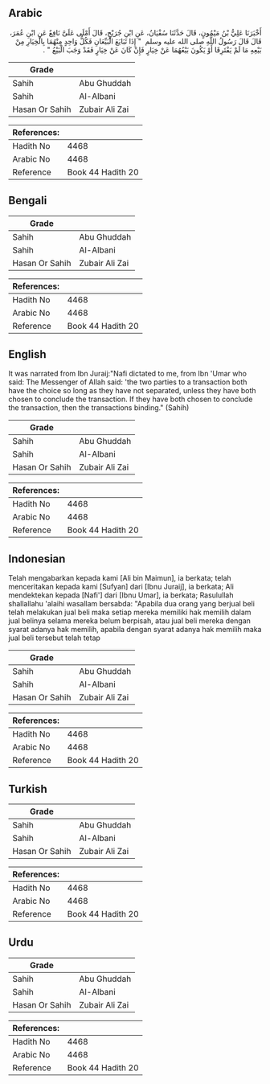 ## Arabic


<div dir="rtl" lang="ar" style={{fontSize:'larger',backgroundColor:'#f8f9fa',padding:20}}>
أَخْبَرَنَا عَلِيُّ بْنُ مَيْمُونٍ، قَالَ حَدَّثَنَا سُفْيَانُ، عَنِ ابْنِ جُرَيْجٍ، قَالَ أَمْلَى عَلَىَّ نَافِعٌ عَنِ ابْنِ عُمَرَ، قَالَ قَالَ رَسُولُ اللَّهِ صلى الله عليه وسلم ‏ "‏ إِذَا تَبَايَعَ الْبَيِّعَانِ فَكُلُّ وَاحِدٍ مِنْهُمَا بِالْخِيَارِ مِنْ بَيْعِهِ مَا لَمْ يَفْتَرِقَا أَوْ يَكُونَ بَيْعُهُمَا عَنْ خِيَارٍ فَإِنْ كَانَ عَنْ خِيَارٍ فَقَدْ وَجَبَ الْبَيْعُ ‏"‏ ‏.‏
</div>
<div style={{backgroundColor:'#f8f9fa',padding:20, marginBottom: 10}}><table> <thead> <tr> <th>Grade</th> <th></th> </tr> </thead> <tbody> <tr><td>Sahih</td><td>Abu Ghuddah</td></tr><tr><td>Sahih</td><td>Al-Albani</td></tr><tr><td>Hasan Or Sahih</td><td>Zubair Ali Zai</td></tr></tbody></table><table> <thead> <tr> <th>References:</th> <th></th> </tr> </thead> <tbody><tr><td>Hadith No</td><td>4468</td></tr><tr><td>Arabic No</td><td>4468</td></tr><tr><td>Reference</td><td>Book 44 Hadith 20</td></tr></tbody></table></div>

## Bengali


<div dir="ltr" lang="bn" style={{fontSize:'larger',backgroundColor:'#f8f9fa',padding:20}}>

</div>
<div style={{backgroundColor:'#f8f9fa',padding:20, marginBottom: 10}}><table> <thead> <tr> <th>Grade</th> <th></th> </tr> </thead> <tbody> <tr><td>Sahih</td><td>Abu Ghuddah</td></tr><tr><td>Sahih</td><td>Al-Albani</td></tr><tr><td>Hasan Or Sahih</td><td>Zubair Ali Zai</td></tr></tbody></table><table> <thead> <tr> <th>References:</th> <th></th> </tr> </thead> <tbody><tr><td>Hadith No</td><td>4468</td></tr><tr><td>Arabic No</td><td>4468</td></tr><tr><td>Reference</td><td>Book 44 Hadith 20</td></tr></tbody></table></div>

## English


<div dir="ltr" lang="en" style={{fontSize:'larger',backgroundColor:'#f8f9fa',padding:20}}>
It was narrated from Ibn Juraij:"Nafi dictated to me, from Ibn 'Umar who said: The Messenger of Allah said: 'the two parties to a transaction both have the choice so long as they have not separated, unless they have both chosen to conclude the transaction. If they have both chosen to conclude the transaction, then the transactions binding." (Sahih)
</div>
<div style={{backgroundColor:'#f8f9fa',padding:20, marginBottom: 10}}><table> <thead> <tr> <th>Grade</th> <th></th> </tr> </thead> <tbody> <tr><td>Sahih</td><td>Abu Ghuddah</td></tr><tr><td>Sahih</td><td>Al-Albani</td></tr><tr><td>Hasan Or Sahih</td><td>Zubair Ali Zai</td></tr></tbody></table><table> <thead> <tr> <th>References:</th> <th></th> </tr> </thead> <tbody><tr><td>Hadith No</td><td>4468</td></tr><tr><td>Arabic No</td><td>4468</td></tr><tr><td>Reference</td><td>Book 44 Hadith 20</td></tr></tbody></table></div>

## Indonesian


<div dir="ltr" lang="id" style={{fontSize:'larger',backgroundColor:'#f8f9fa',padding:20}}>
Telah mengabarkan kepada kami [Ali bin Maimun], ia berkata; telah menceritakan kepada kami [Sufyan] dari [Ibnu Juraij], ia berkata; Ali mendektekan kepada [Nafi'] dari [Ibnu Umar], ia berkata; Rasulullah shallallahu 'alaihi wasallam bersabda: "Apabila dua orang yang berjual beli telah melakukan jual beli maka setiap mereka memiliki hak memilih dalam jual belinya selama mereka belum berpisah, atau jual beli mereka dengan syarat adanya hak memilih, apabila dengan syarat adanya hak memilih maka jual beli tersebut telah tetap
</div>
<div style={{backgroundColor:'#f8f9fa',padding:20, marginBottom: 10}}><table> <thead> <tr> <th>Grade</th> <th></th> </tr> </thead> <tbody> <tr><td>Sahih</td><td>Abu Ghuddah</td></tr><tr><td>Sahih</td><td>Al-Albani</td></tr><tr><td>Hasan Or Sahih</td><td>Zubair Ali Zai</td></tr></tbody></table><table> <thead> <tr> <th>References:</th> <th></th> </tr> </thead> <tbody><tr><td>Hadith No</td><td>4468</td></tr><tr><td>Arabic No</td><td>4468</td></tr><tr><td>Reference</td><td>Book 44 Hadith 20</td></tr></tbody></table></div>

## Turkish


<div dir="ltr" lang="tr" style={{fontSize:'larger',backgroundColor:'#f8f9fa',padding:20}}>

</div>
<div style={{backgroundColor:'#f8f9fa',padding:20, marginBottom: 10}}><table> <thead> <tr> <th>Grade</th> <th></th> </tr> </thead> <tbody> <tr><td>Sahih</td><td>Abu Ghuddah</td></tr><tr><td>Sahih</td><td>Al-Albani</td></tr><tr><td>Hasan Or Sahih</td><td>Zubair Ali Zai</td></tr></tbody></table><table> <thead> <tr> <th>References:</th> <th></th> </tr> </thead> <tbody><tr><td>Hadith No</td><td>4468</td></tr><tr><td>Arabic No</td><td>4468</td></tr><tr><td>Reference</td><td>Book 44 Hadith 20</td></tr></tbody></table></div>

## Urdu


<div dir="rtl" lang="ur" style={{fontSize:'larger',backgroundColor:'#f8f9fa',padding:20}}>

</div>
<div style={{backgroundColor:'#f8f9fa',padding:20, marginBottom: 10}}><table> <thead> <tr> <th>Grade</th> <th></th> </tr> </thead> <tbody> <tr><td>Sahih</td><td>Abu Ghuddah</td></tr><tr><td>Sahih</td><td>Al-Albani</td></tr><tr><td>Hasan Or Sahih</td><td>Zubair Ali Zai</td></tr></tbody></table><table> <thead> <tr> <th>References:</th> <th></th> </tr> </thead> <tbody><tr><td>Hadith No</td><td>4468</td></tr><tr><td>Arabic No</td><td>4468</td></tr><tr><td>Reference</td><td>Book 44 Hadith 20</td></tr></tbody></table></div>